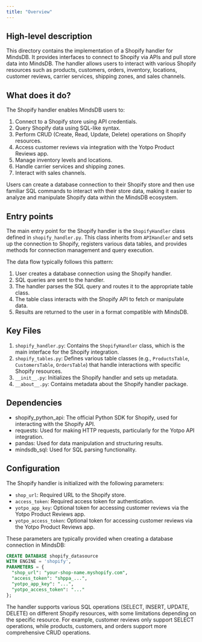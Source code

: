 ```yaml
---
title: "Overview"
---
```


## High-level description
This directory contains the implementation of a Shopify handler for MindsDB. It provides interfaces to connect to Shopify via APIs and pull store data into MindsDB. The handler allows users to interact with various Shopify resources such as products, customers, orders, inventory, locations, customer reviews, carrier services, shipping zones, and sales channels.

## What does it do?
The Shopify handler enables MindsDB users to:
1. Connect to a Shopify store using API credentials.
2. Query Shopify data using SQL-like syntax.
3. Perform CRUD (Create, Read, Update, Delete) operations on Shopify resources.
4. Access customer reviews via integration with the Yotpo Product Reviews app.
5. Manage inventory levels and locations.
6. Handle carrier services and shipping zones.
7. Interact with sales channels.

Users can create a database connection to their Shopify store and then use familiar SQL commands to interact with their store data, making it easier to analyze and manipulate Shopify data within the MindsDB ecosystem.

## Entry points
The main entry point for the Shopify handler is the `ShopifyHandler` class defined in `shopify_handler.py`. This class inherits from `APIHandler` and sets up the connection to Shopify, registers various data tables, and provides methods for connection management and query execution.

The data flow typically follows this pattern:
1. User creates a database connection using the Shopify handler.
2. SQL queries are sent to the handler.
3. The handler parses the SQL query and routes it to the appropriate table class.
4. The table class interacts with the Shopify API to fetch or manipulate data.
5. Results are returned to the user in a format compatible with MindsDB.

## Key Files
1. `shopify_handler.py`: Contains the `ShopifyHandler` class, which is the main interface for the Shopify integration.
2. `shopify_tables.py`: Defines various table classes (e.g., `ProductsTable`, `CustomersTable`, `OrdersTable`) that handle interactions with specific Shopify resources.
3. `__init__.py`: Initializes the Shopify handler and sets up metadata.
4. `__about__.py`: Contains metadata about the Shopify handler package.

## Dependencies
- shopify_python_api: The official Python SDK for Shopify, used for interacting with the Shopify API.
- requests: Used for making HTTP requests, particularly for the Yotpo API integration.
- pandas: Used for data manipulation and structuring results.
- mindsdb_sql: Used for SQL parsing functionality.

## Configuration
The Shopify handler is initialized with the following parameters:
- `shop_url`: Required URL to the Shopify store.
- `access_token`: Required access token for authentication.
- `yotpo_app_key`: Optional token for accessing customer reviews via the Yotpo Product Reviews app.
- `yotpo_access_token`: Optional token for accessing customer reviews via the Yotpo Product Reviews app.

These parameters are typically provided when creating a database connection in MindsDB:

```sql
CREATE DATABASE shopify_datasource
WITH ENGINE = 'shopify',
PARAMETERS = {
  "shop_url": "your-shop-name.myshopify.com",
  "access_token": "shppa_...",
  "yotpo_app_key": "...",
  "yotpo_access_token": "..."
};
```

The handler supports various SQL operations (SELECT, INSERT, UPDATE, DELETE) on different Shopify resources, with some limitations depending on the specific resource. For example, customer reviews only support SELECT operations, while products, customers, and orders support more comprehensive CRUD operations.